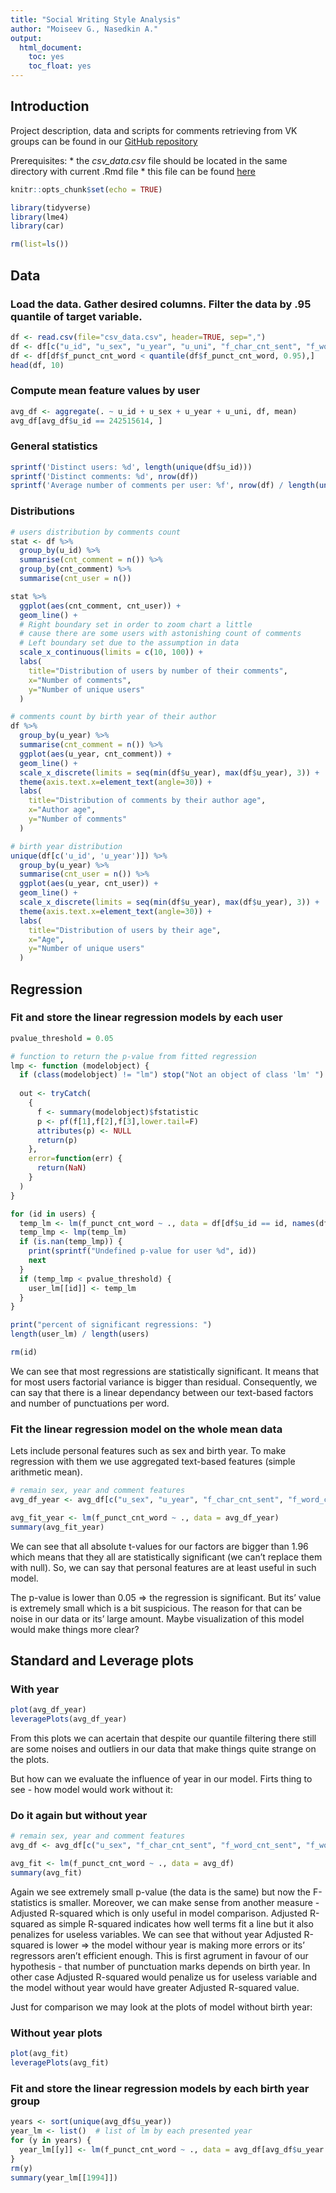 ```yaml
---
title: "Social Writing Style Analysis"
author: "Moiseev G., Nasedkin A."
output:
  html_document:
    toc: yes
    toc_float: yes
---
```


## Introduction

Project description, data and scripts for comments retrieving from VK groups can be found in our [GitHub repository](https://github.com/JustFlare/social_writing_style_analysis)

Prerequisites:
* the *csv_data.csv* file should be located in the same directory with current .Rmd file
* this file can be found [here](https://github.com/JustFlare/social_writing_style_analysis/blob/master/final_project.Rmd)

```r
knitr::opts_chunk$set(echo = TRUE)
```

```r
library(tidyverse)
library(lme4)
library(car)

rm(list=ls())
```

## Data

### Load the data. Gather desired columns. Filter the data by .95 quantile of target variable.
```r
df <- read.csv(file="csv_data.csv", header=TRUE, sep=",")
df <- df[c("u_id", "u_sex", "u_year", "u_uni", "f_char_cnt_sent", "f_word_cnt_sent", "f_word_len_avg", "f_punct_cnt_word")]
df <- df[df$f_punct_cnt_word < quantile(df$f_punct_cnt_word, 0.95),]
head(df, 10)
```

### Compute mean feature values by user
```r
avg_df <- aggregate(. ~ u_id + u_sex + u_year + u_uni, df, mean)
avg_df[avg_df$u_id == 242515614, ]
```

### General statistics
```r
sprintf('Distinct users: %d', length(unique(df$u_id)))
sprintf('Distinct comments: %d', nrow(df))
sprintf('Average number of comments per user: %f', nrow(df) / length(unique(df$u_id)))
```

### Distributions
```r
# users distribution by comments count
stat <- df %>%
  group_by(u_id) %>%
  summarise(cnt_comment = n()) %>%
  group_by(cnt_comment) %>%
  summarise(cnt_user = n())

stat %>%
  ggplot(aes(cnt_comment, cnt_user)) +
  geom_line() +
  # Right boundary set in order to zoom chart a little
  # cause there are some users with astonishing count of comments
  # Left boundary set due to the assumption in data
  scale_x_continuous(limits = c(10, 100)) +
  labs(
    title="Distribution of users by number of their comments",
    x="Number of comments",
    y="Number of unique users"
  )
```
```r
# comments count by birth year of their author
df %>%
  group_by(u_year) %>%
  summarise(cnt_comment = n()) %>%
  ggplot(aes(u_year, cnt_comment)) +
  geom_line() +
  scale_x_discrete(limits = seq(min(df$u_year), max(df$u_year), 3)) +
  theme(axis.text.x=element_text(angle=30)) +
  labs(
    title="Distribution of comments by their author age",
    x="Author age",
    y="Number of comments"
  )
```
```r
# birth year distribution
unique(df[c('u_id', 'u_year')]) %>%
  group_by(u_year) %>%
  summarise(cnt_user = n()) %>%
  ggplot(aes(u_year, cnt_user)) +
  geom_line() +
  scale_x_discrete(limits = seq(min(df$u_year), max(df$u_year), 3)) +
  theme(axis.text.x=element_text(angle=30)) +
  labs(
    title="Distribution of users by their age",
    x="Age",
    y="Number of unique users"
  )
```

## Regression


### Fit and store the linear regression models by each user
```r
pvalue_threshold = 0.05

# function to return the p-value from fitted regression
lmp <- function (modelobject) {
  if (class(modelobject) != "lm") stop("Not an object of class 'lm' ")
  
  out <- tryCatch(
    {
      f <- summary(modelobject)$fstatistic
      p <- pf(f[1],f[2],f[3],lower.tail=F)
      attributes(p) <- NULL
      return(p)   
    },
    error=function(err) {
      return(NaN)
    }
  )
}

for (id in users) {
  temp_lm <- lm(f_punct_cnt_word ~ ., data = df[df$u_id == id, names(df) != "u_id"])
  temp_lmp <- lmp(temp_lm)
  if (is.nan(temp_lmp)) {
    print(sprintf("Undefined p-value for user %d", id))
    next
  }
  if (temp_lmp < pvalue_threshold) {
    user_lm[[id]] <- temp_lm
  }
}

print("percent of significant regressions: ")
length(user_lm) / length(users)

rm(id)
```

We can see that most regressions are statistically significant. It means that for most users factorial variance is bigger than residual. Consequently, we can say that there is a linear dependancy between our text-based factors and number of punctuations per word. 

### Fit the linear regression model on the whole mean data

Lets include personal features such as sex and birth year. To make regression with them we use aggregated text-based features (simple arithmetic mean).

```r
# remain sex, year and comment features
avg_df_year <- avg_df[c("u_sex", "u_year", "f_char_cnt_sent", "f_word_cnt_sent", "f_word_len_avg", "f_punct_cnt_word")]

avg_fit_year <- lm(f_punct_cnt_word ~ ., data = avg_df_year)
summary(avg_fit_year)
```

We can see that all absolute t-values for our factors are bigger than 1.96 which means that they all are statistically significant (we can't replace them with null). So, we can say that personal features are at least useful in such model.

The p-value is lower than 0.05 => the regression is significant. But its' value is extremely small which is a bit suspicious. The reason for that can be noise in our data or its' large amount. Maybe visualization of this model would make things more clear?

## Standard and Leverage plots
### With year
```r
plot(avg_df_year)
leveragePlots(avg_df_year)
```

From this plots we can acertain that despite our quantile filtering there still are some noises and outliers in our data that make things quite strange on the plots.


But how can we evaluate the influence of year in our model. Firts thing to see - how model would work without it:

### Do it again but without year
```r
# remain sex, year and comment features
avg_df <- avg_df[c("u_sex", "f_char_cnt_sent", "f_word_cnt_sent", "f_word_len_avg", "f_punct_cnt_word")]

avg_fit <- lm(f_punct_cnt_word ~ ., data = avg_df)
summary(avg_fit)
```

Again we see extremely small p-value (the data is the same) but now the F-statistics is smaller. 
Moreover, we can make sense from another measure - Adjusted R-squared which is only useful in model comparison. Adjusted R-squared as simple R-squared indicates how well terms fit a line but it also penalizes for useless variables. We can see that without year Adjusted R-squared is lower => the model withour year is making more errors or its' regressors aren't efficient enough. This is first agrument in favour of our hypothesis - that number of punctuation marks depends on birth year. In other case Adjusted R-squared would penalize us for useless variable and the model without year would have greater Adjusted R-squared value.



Just for comparison we may look at the plots of model without birth year:

### Without year plots
```r
plot(avg_fit)
leveragePlots(avg_fit)
```

### Fit and store the linear regression models by each birth year group
```r
years <- sort(unique(avg_df$u_year))
year_lm <- list()  # list of lm by each presented year
for (y in years) {
  year_lm[[y]] <- lm(f_punct_cnt_word ~ ., data = avg_df[avg_df$u_year == y, names(avg_df) != "u_year"])
}
rm(y)
summary(year_lm[[1994]])
```

